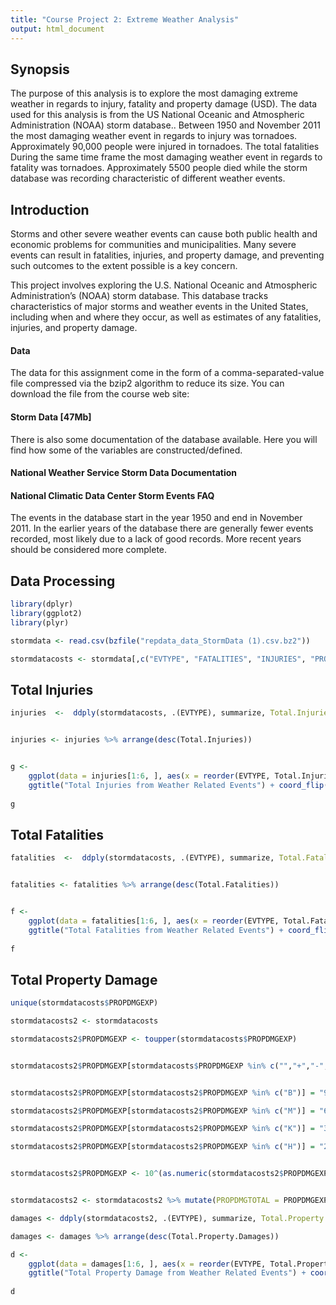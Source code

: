 ```yaml
---
title: "Course Project 2: Extreme Weather Analysis"
output: html_document
---
```



## Synopsis
The purpose of this analysis is to explore the most damaging extreme weather in regards to injury, fatality and property damage (USD). The data used for this analysis is from the US National Oceanic and Atmospheric Administration (NOAA) storm database.. Between 1950 and November 2011 the most damaging weather event in regards to injury was tornadoes. Approximately 90,000 people were injured in tornadoes. The total fatalities During the same time frame the most damaging weather event in regards to fatality was tornadoes. Approximately 5500 people died while the storm database was recording characteristic of different weather events.

## Introduction

Storms and other severe weather events can cause both public health and economic problems for communities and municipalities. Many severe events can result in fatalities, injuries, and property damage, and preventing such outcomes to the extent possible is a key concern.

This project involves exploring the U.S. National Oceanic and Atmospheric Administration's (NOAA) storm database. This database tracks characteristics of major storms and weather events in the United States, including when and where they occur, as well as estimates of any fatalities, injuries, and property damage.

#### Data
The data for this assignment come in the form of a comma-separated-value file compressed via the bzip2 algorithm to reduce its size. You can download the file from the course web site:

#### Storm Data [47Mb]
There is also some documentation of the database available. Here you will find how some of the variables are constructed/defined.

#### National Weather Service Storm Data Documentation
#### National Climatic Data Center Storm Events FAQ
The events in the database start in the year 1950 and end in November 2011. In the earlier years of the database there are generally fewer events recorded, most likely due to a lack of good records. More recent years should be considered more complete.

## Data Processing
```r
library(dplyr)
library(ggplot2)
library(plyr)
```

```r
stormdata <- read.csv(bzfile("repdata_data_StormData (1).csv.bz2"))

stormdatacosts <- stormdata[,c("EVTYPE", "FATALITIES", "INJURIES", "PROPDMG", "PROPDMGEXP")]
```


## Total Injuries

```r
injuries  <-  ddply(stormdatacosts, .(EVTYPE), summarize, Total.Injuries = sum(INJURIES,na.rm=TRUE))


injuries <- injuries %>% arrange(desc(Total.Injuries))


g <-
    ggplot(data = injuries[1:6, ], aes(x = reorder(EVTYPE, Total.Injuries), y = Total.Injuries,fill = EVTYPE)) + geom_bar(stat = "identity") + xlab("Event Type") + ylab("Total Injuries") +
    ggtitle("Total Injuries from Weather Related Events") + coord_flip() 
    
g

```

## Total Fatalities

```r
fatalities  <-  ddply(stormdatacosts, .(EVTYPE), summarize, Total.Fatalities = sum(FATALITIES,na.rm=TRUE))


fatalities <- fatalities %>% arrange(desc(Total.Fatalities))


f <-
    ggplot(data = fatalities[1:6, ], aes(x = reorder(EVTYPE, Total.Fatalities), y = Total.Fatalities,fill = EVTYPE)) + geom_bar(stat = "identity") + xlab("Event Type") + ylab("Total Fatalities") +
    ggtitle("Total Fatalities from Weather Related Events") + coord_flip() 
    
f

```

## Total Property Damage 

```r
unique(stormdatacosts$PROPDMGEXP)

stormdatacosts2 <- stormdatacosts

stormdatacosts2$PROPDMGEXP <- toupper(stormdatacosts$PROPDMGEXP)


stormdatacosts2$PROPDMGEXP[stormdatacosts$PROPDMGEXP %in% c("","+","-","?")] = "0"


stormdatacosts2$PROPDMGEXP[stormdatacosts2$PROPDMGEXP %in% c("B")] = "9"

stormdatacosts2$PROPDMGEXP[stormdatacosts2$PROPDMGEXP %in% c("M")] = "6"

stormdatacosts2$PROPDMGEXP[stormdatacosts2$PROPDMGEXP %in% c("K")] = "3"

stormdatacosts2$PROPDMGEXP[stormdatacosts2$PROPDMGEXP %in% c("H")] = "2"


stormdatacosts2$PROPDMGEXP <- 10^(as.numeric(stormdatacosts2$PROPDMGEXP))


stormdatacosts2 <- stormdatacosts2 %>% mutate(PROPDMGTOTAL = PROPDMGEXP * PROPDMG)

damages <- ddply(stormdatacosts2, .(EVTYPE), summarize, Total.Property.Damages = sum(PROPDMGTOTAL,na.rm=TRUE))

damages <- damages %>% arrange(desc(Total.Property.Damages))

d <-
    ggplot(data = damages[1:6, ], aes(x = reorder(EVTYPE, Total.Property.Damages), y = Total.Property.Damages,fill = EVTYPE)) + geom_bar(stat = "identity") + xlab("Event Type") + ylab("Total Property Damage") +
    ggtitle("Total Property Damage from Weather Related Events") + coord_flip() 
    
d

```

